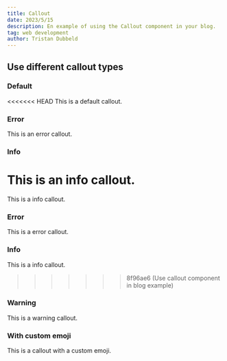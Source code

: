 ```yaml
---
title: Callout
date: 2023/5/15
description: En example of using the Callout component in your blog.
tag: web development
author: Tristan Dubbeld
---
```



## Use different callout types

### Default

<<<<<<< HEAD
<Callout>This is a default callout.</Callout>

### Error

<Callout type="error">This is an error callout.</Callout>

### Info

<Callout type="info">This is an info callout.</Callout>
=======
<Callout>This is a info callout.</Callout>

### Error

<Callout type="error">This is a error callout.</Callout>

### Info

<Callout type="info">This is a info callout.</Callout>
>>>>>>> 8f96ae6 (Use callout component in blog example)

### Warning

<Callout type="warning">This is a warning callout.</Callout>

### With custom emoji

<Callout emoji="🚀">This is a callout with a custom emoji.</Callout>
